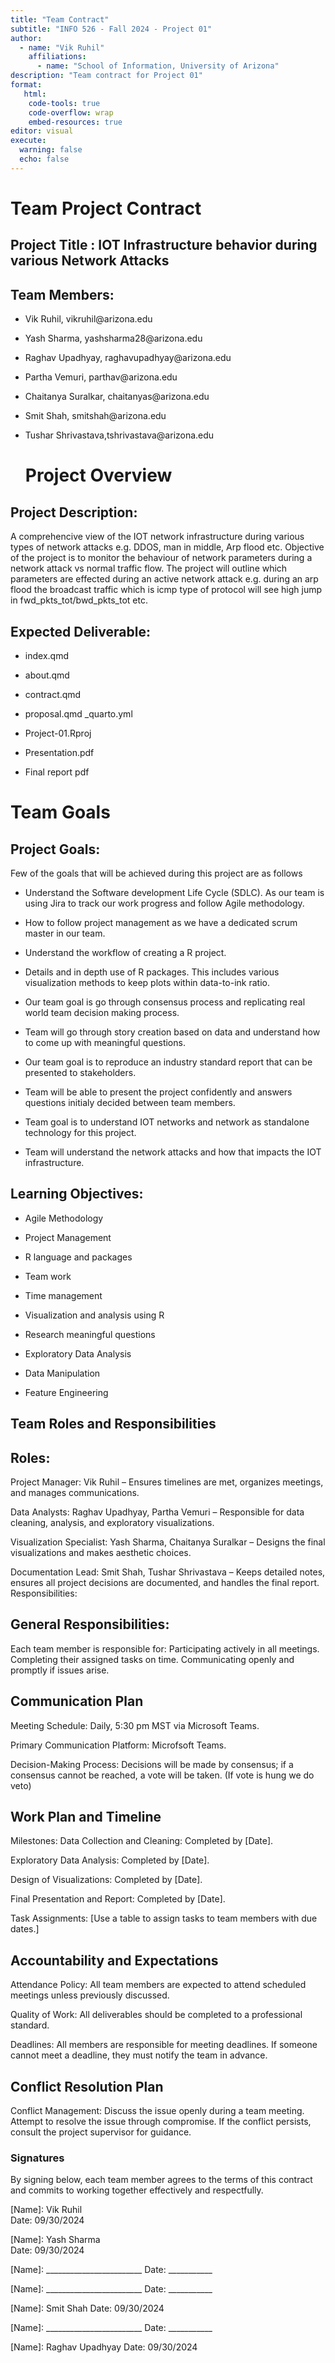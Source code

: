 ```yaml
---
title: "Team Contract"
subtitle: "INFO 526 - Fall 2024 - Project 01"
author: 
  - name: "Vik Ruhil"
    affiliations:
      - name: "School of Information, University of Arizona"
description: "Team contract for Project 01"
format:
   html:
    code-tools: true
    code-overflow: wrap
    embed-resources: true
editor: visual
execute:
  warning: false
  echo: false
---
```


# Team Project Contract

## Project Title : IOT Infrastructure behavior during various Network Attacks

## Team Members:

-   Vik Ruhil, vikruhil\@arizona.edu

-   Yash Sharma, yashsharma28\@arizona.edu

-   Raghav Upadhyay, raghavupadhyay\@arizona.edu

-   Partha Vemuri, parthav\@arizona.edu

-   Chaitanya Suralkar, chaitanyas\@arizona.edu

-   Smit Shah, smitshah\@arizona.edu

-   Tushar Shrivastava,tshrivastava\@arizona.edu

    # Project Overview

## Project Description:

A comprehencive view of the IOT network infrastructure during various types of network attacks e.g. DDOS, man in middle, Arp flood etc. Objective of the project is to monitor the behaviour of network parameters during a network attack vs normal traffic flow. The project will outline which parameters are effected during an active network attack e.g. during an arp flood the broadcast traffic which is icmp type of protocol will see high jump in fwd_pkts_tot/bwd_pkts_tot etc.

## Expected Deliverable:

-   index.qmd

-   about.qmd

-   contract.qmd

-   proposal.qmd \_quarto.yml

-   Project-01.Rproj

-   Presentation.pdf

-   Final report pdf

# Team Goals

## Project Goals:

Few of the goals that will be achieved during this project are as follows

-   Understand the Software development Life Cycle (SDLC). As our team is using Jira to track our work progress and follow Agile methodology.

-   How to follow project management as we have a dedicated scrum master in our team.

-   Understand the workflow of creating a R project.

-   Details and in depth use of R packages. This includes various visualization methods to keep plots within data-to-ink ratio.

-   Our team goal is go through consensus process and replicating real world team decision making process.

-   Team will go through story creation based on data and understand how to come up with meaningful questions.

-   Our team goal is to reproduce an industry standard report that can be presented to stakeholders.

-   Team will be able to present the project confidently and answers questions initialy decided between team members.

-   Team goal is to understand IOT networks and network as standalone technology for this project.

-   Team will understand the network attacks and how that impacts the IOT infrastructure.

## Learning Objectives:

-   Agile Methodology

-   Project Management

-   R language and packages

-   Team work

-   Time management

-   Visualization and analysis using R

-   Research meaningful questions

-   Exploratory Data Analysis

-   Data Manipulation

-   Feature Engineering

## Team Roles and Responsibilities

## Roles:

Project Manager: Vik Ruhil – Ensures timelines are met, organizes meetings, and manages communications.

Data Analysts: Raghav Upadhyay, Partha Vemuri – Responsible for data cleaning, analysis, and exploratory visualizations.

Visualization Specialist: Yash Sharma, Chaitanya Suralkar – Designs the final visualizations and makes aesthetic choices.

Documentation Lead: Smit Shah, Tushar Shrivastava – Keeps detailed notes, ensures all project decisions are documented, and handles the final report. Responsibilities:

## General Responsibilities:

Each team member is responsible for: Participating actively in all meetings. Completing their assigned tasks on time. Communicating openly and promptly if issues arise.

## Communication Plan

Meeting Schedule: Daily, 5:30 pm MST via Microsoft Teams.

Primary Communication Platform: Microfsoft Teams.

Decision-Making Process: Decisions will be made by consensus; if a consensus cannot be reached, a vote will be taken. (If vote is hung we do veto)

## Work Plan and Timeline

Milestones: Data Collection and Cleaning: Completed by \[Date\].

Exploratory Data Analysis: Completed by \[Date\].

Design of Visualizations: Completed by \[Date\].

Final Presentation and Report: Completed by \[Date\].

Task Assignments: \[Use a table to assign tasks to team members with due dates.\]

## Accountability and Expectations

Attendance Policy: All team members are expected to attend scheduled meetings unless previously discussed.

Quality of Work: All deliverables should be completed to a professional standard.

Deadlines: All members are responsible for meeting deadlines. If someone cannot meet a deadline, they must notify the team in advance.

## Conflict Resolution Plan

Conflict Management: Discuss the issue openly during a team meeting. Attempt to resolve the issue through compromise. If the conflict persists, consult the project supervisor for guidance.

### Signatures

By signing below, each team member agrees to the terms of this contract and commits to working together effectively and respectfully.

\[Name\]: Vik Ruhil      
Date: 09/30/2024

\[Name\]: Yash Sharma     
Date: 09/30/2024

\[Name\]: \_\_\_\_\_\_\_\_\_\_\_\_\_\_\_\_\_\_\_\_\_\_\_\_ Date: \_\_\_\_\_\_\_\_\_\_\_

\[Name\]: \_\_\_\_\_\_\_\_\_\_\_\_\_\_\_\_\_\_\_\_\_\_\_\_ Date: \_\_\_\_\_\_\_\_\_\_\_

\[Name\]: Smit Shah Date: 09/30/2024

\[Name\]: \_\_\_\_\_\_\_\_\_\_\_\_\_\_\_\_\_\_\_\_\_\_\_\_ Date: \_\_\_\_\_\_\_\_\_\_\_

\[Name\]: Raghav Upadhyay Date: 09/30/2024
